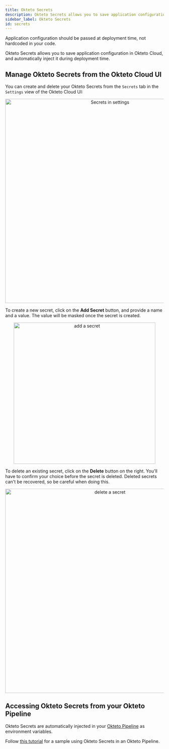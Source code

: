 ```yaml
---
title: Okteto Secrets
description: Okteto Secrets allows you to save application configuration in Okteto Cloud, and automatically inject them during deployment time
sidebar_label: Okteto Secrets
id: secrets
---
```



Application configuration should be passed at deployment time, not hardcoded in your code.

Okteto Secrets allows you to save application configuration in Okteto Cloud, and automatically inject it during deployment time.

## Manage Okteto Secrets from the Okteto Cloud UI

You can create and delete your Okteto Secrets from the `Secrets` tab in the `Settings` view of the Okteto Cloud UI:

<p align="center"><Image src="/docs/cloud/images/secrets.png" alt="Secrets in settings" width="650" /></p>

To create a new secret, click on the **Add Secret** button, and provide a name and a value. The value will be masked once the secret is created.

<p align="center"><Image src="/docs/cloud/images/add-secret.png" alt="add a secret" width="450" /></p>

To delete an existing secret, click on the **Delete** button on the right. You'll have to confirm your choice before the secret is deleted. Deleted secrets can't be recovered, so be careful when doing this.

<p align="center"><Image src="/docs/cloud/images/delete-secret.png" alt="delete a secret" width="650" /></p>

## Accessing Okteto Secrets from your Okteto Pipeline

Okteto Secrets are automatically injected in your [Okteto Pipeline](/docs/cloud/okteto-pipeline) as environment variables.

Follow [this tutorial](https://github.com/okteto/pipeline-with-generated-secrets) for a sample using Okteto Secrets in an Okteto Pipeline.
